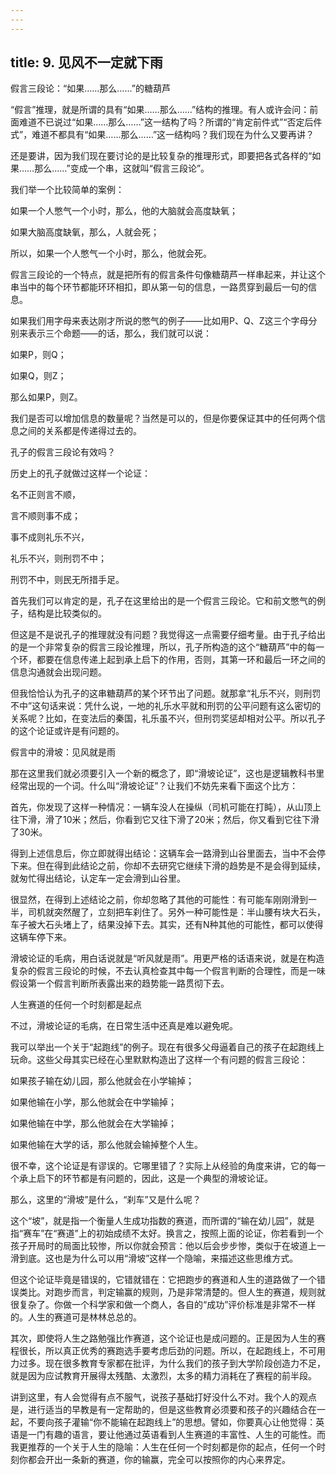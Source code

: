 ```yaml
---
---
---
```

title: 9. 见风不一定就下雨
---





假言三段论：“如果……那么……”的糖葫芦


“假言”推理，就是所谓的具有“如果……那么……”结构的推理。有人或许会问：前面难道不已说过“如果……那么……”这一结构了吗？所谓的“肯定前件式”“否定后件式”，难道不都具有“如果……那么……”这一结构吗？我们现在为什么又要再讲？

还是要讲，因为我们现在要讨论的是比较复杂的推理形式，即要把各式各样的“如果……那么……”变成一个串，这就叫“假言三段论”。

我们举一个比较简单的案例：

如果一个人憋气一个小时，那么，他的大脑就会高度缺氧；

如果大脑高度缺氧，那么，人就会死；

所以，如果一个人憋气一个小时，那么，他就会死。

假言三段论的一个特点，就是把所有的假言条件句像糖葫芦一样串起来，并让这个串当中的每个环节都能环环相扣，即从第一句的信息，一路贯穿到最后一句的信息。

如果我们用字母来表达刚才所说的憋气的例子——比如用P、Q、Z这三个字母分别来表示三个命题——的话，那么，我们就可以说：

如果P，则Q；

如果Q，则Z；

那么如果P，则Z。

我们是否可以增加信息的数量呢？当然是可以的，但是你要保证其中的任何两个信息之间的关系都是传递得过去的。





孔子的假言三段论有效吗？


历史上的孔子就做过这样一个论证：

名不正则言不顺，

言不顺则事不成；

事不成则礼乐不兴，

礼乐不兴，则刑罚不中；

刑罚不中，则民无所措手足。

首先我们可以肯定的是，孔子在这里给出的是一个假言三段论。它和前文憋气的例子，结构是比较类似的。

但这是不是说孔子的推理就没有问题？我觉得这一点需要仔细考量。由于孔子给出的是一个非常复杂的假言三段论推理，所以，孔子所构造的这个“糖葫芦”中的每一个环，都要在信息传递上起到承上启下的作用，否则，其第一环和最后一环之间的信息沟通就会出现问题。

但我恰恰认为孔子的这串糖葫芦的某个环节出了问题。就那拿“礼乐不兴，则刑罚不中”这句话来说：凭什么说，一地的礼乐水平就和刑罚的公平问题有这么密切的关系呢？比如，在变法后的秦国，礼乐虽不兴，但刑罚奖惩却相对公平。所以孔子的这个论证或许是有问题的。





假言中的滑坡：见风就是雨


那在这里我们就必须要引入一个新的概念了，即“滑坡论证”，这也是逻辑教科书里经常出现的一个词。什么叫“滑坡论证”？让我们不妨先来看下面这个比方：

首先，你发现了这样一种情况：一辆车没人在操纵（司机可能在打盹），从山顶上往下滑，滑了10米；然后，你看到它又往下滑了20米；然后，你又看到它往下滑了30米。

得到上述信息后，你立即就得出结论：这辆车会一路滑到山谷里面去，当中不会停下来。但在得到此结论之前，你却不去研究它继续下滑的趋势是不是会得到延续，就匆忙得出结论，认定车一定会滑到山谷里。

很显然，在得到上述结论之前，你却忽略了其他的可能性：有可能车刚刚滑到一半，司机就突然醒了，立刻把车刹住了。另外一种可能性是：半山腰有块大石头，车子被大石头堵上了，结果没掉下去。其实，还有N种其他的可能性，都可以使得这辆车停下来。

滑坡论证的毛病，用白话说就是“听风就是雨”。用更严格的话语来说，就是在构造复杂的假言三段论的时候，不去认真检查其中每一个假言判断的合理性，而是一味假设第一个假言判断所表露出来的趋势能一路贯彻下去。





人生赛道的任何一个时刻都是起点


不过，滑坡论证的毛病，在日常生活中还真是难以避免呢。

我可以举出一个关于“起跑线”的例子。现在有很多父母逼着自己的孩子在起跑线上玩命。这些父母其实已经在心里默默构造出了这样一个有问题的假言三段论：

如果孩子输在幼儿园，那么他就会在小学输掉；

如果他输在小学，那么他就会在中学输掉；

如果他输在中学，那么他就会在大学输掉；

如果他输在大学的话，那么他就会输掉整个人生。

很不幸，这个论证是有谬误的。它哪里错了？实际上从经验的角度来讲，它的每一个承上启下的环节都是有问题的，因此，这是一个典型的滑坡论证。

那么，这里的“滑坡”是什么，“刹车”又是什么呢？

这个“坡”，就是指一个衡量人生成功指数的赛道，而所谓的“输在幼儿园”，就是指“赛车”在“赛道”上的初始成绩不太好。换言之，按照上面的论证，你若看到一个孩子开局时的局面比较惨，所以你就会预言：他以后会步步惨，类似于在坡道上一滑到底。这也是为什么可以用“滑坡”这样一个隐喻，来描述这些思维方式。

但这个论证毕竟是错误的，它错就错在：它把跑步的赛道和人生的道路做了一个错误类比。对跑步而言，判定输赢的规则，乃是非常清楚的。但人生的赛道，规则就很复杂了。你做一个科学家和做一个商人，各自的“成功”评价标准是非常不一样的。人生的赛道可是林林总总的。

其次，即使将人生之路勉强比作赛道，这个论证也是成问题的。正是因为人生的赛程很长，所以真正优秀的赛跑选手要考虑后劲的问题。所以，在起跑线上，不可用力过多。现在很多教育专家都在批评，为什么我们的孩子到大学阶段创造力不足，就是因为应试教育开展得太残酷、太激烈，太多的精力消耗在了赛程的前半段。

讲到这里，有人会觉得有点不服气，说孩子基础打好没什么不对。我个人的观点是，进行适当的早教是有一定帮助的，但是这些教育必须要和孩子的兴趣结合在一起，不要向孩子灌输“你不能输在起跑线上”的思想。譬如，你要真心让他觉得：英语是一门有趣的语言，要让他通过英语看到人生赛道的丰富性、人生的可能性。而我更推荐的一个关于人生的隐喻：人生在任何一个时刻都是你的起点，任何一个时刻你都会开出一条新的赛道，你的输赢，完全可以按照你的内心来界定。